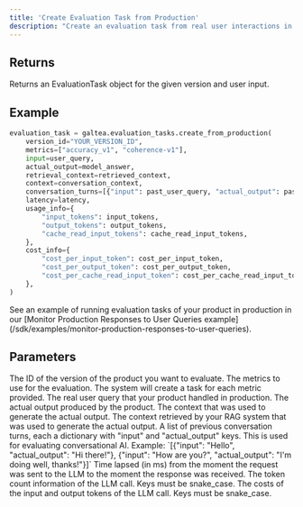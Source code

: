 ```yaml
---
title: 'Create Evaluation Task from Production'
description: "Create an evaluation task from real user interactions in production."
---
```


## Returns
Returns an EvaluationTask object for the given version and user input.

## Example
```python
evaluation_task = galtea.evaluation_tasks.create_from_production(
    version_id="YOUR_VERSION_ID",
    metrics=["accuracy_v1", "coherence-v1"],
    input=user_query,
    actual_output=model_answer,
    retrieval_context=retrieved_context,
    context=conversation_context,
    conversation_turns=[{"input": past_user_query, "actual_output": past_model_answer}],
    latency=latency,
    usage_info={
        "input_tokens": input_tokens,
        "output_tokens": output_tokens,
        "cache_read_input_tokens": cache_read_input_tokens,
    },
    cost_info={
        "cost_per_input_token": cost_per_input_token,
        "cost_per_output_token": cost_per_output_token,
        "cost_per_cache_read_input_token": cost_per_cache_read_input_token,
    },
)
```
<Info>
  See an example of running evaluation tasks of your product in production in our [Monitor Production Responses to User Queries example](/sdk/examples/monitor-production-responses-to-user-queries).
</Info>

## Parameters
<ResponseField name="version_id" type="string" required>
  The ID of the version of the product you want to evaluate.
</ResponseField>
<ResponseField name="metrics" type="list[string]" required>
  The metrics to use for the evaluation.
  <Note>
    The system will create a task for each metric provided.
  </Note>
</ResponseField>
<ResponseField name="input" type="string" required>
  The real user query that your product handled in production.
</ResponseField>
<ResponseField name="actual_output" type="string" required>
  The actual output produced by the product.
</ResponseField>
<ResponseField name="context" type="string">
  The context that was used to generate the actual output.
</ResponseField>
<ResponseField name="retrieval_context" type="string">
  The context retrieved by your RAG system that was used to generate the actual output.
</ResponseField>
<ResponseField name="conversation_turns" type="list[dict[string, string]]">
  A list of previous conversation turns, each a dictionary with "input" and "actual_output" keys. This is used for evaluating conversational AI.
  Example: `[{"input": "Hello", "actual_output": "Hi there!"}, {"input": "How are you?", "actual_output": "I'm doing well, thanks!"}]`
</ResponseField>
<ResponseField name="latency" type="float">
  Time lapsed (in ms) from the moment the request was sent to the LLM to the moment the response was received.
</ResponseField>
<ResponseField name="usage_info" type="dict[str, float]">
  The token count information of the LLM call. Keys must be snake_case.
</ResponseField>
<ResponseField name="cost_info" type="dict[str, float]">
  The costs of the input and output tokens of the LLM call. Keys must be snake_case.
</ResponseField>
